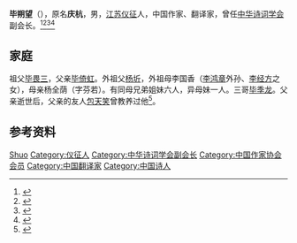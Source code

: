 '''毕朔望'''（{{bd|1918年|3月17日|1999年}}），原名'''庆杭'''，男，[[江苏|江苏]][[仪征|仪征]]人，中国作家、翻译家，曾任[[中华诗词学会|中华诗词学会]]副会长。<ref>{{Cite book|title=中国文学家辞典 • 现代第四分册|author=北京语言学院《中国文学家辞典》编委会编|publisher=四川人民出版社|year=1985|isbn=|location=成都|pages=}}</ref><ref>{{Cite web|title=毕朔望|url=http://www.chinawriter.com.cn/zxhy/member/218.shtml|accessdate=2020-11-16|work=中国作家网}}</ref><ref>{{Cite book|title=20世纪中华人物名字号辞典|author=周家珍编著|publisher=法律出版社|year=2000|isbn=9787503628320|location=北京|pages=}}</ref><ref>{{Cite book|title=当代诗词家大辞典|author=丁永淮主编; 黄才钦, 熊文祥, 吴健中等副主编|publisher=华中师范大学出版社|year=1996|isbn=|location=武汉|pages=}}</ref>

== 家庭 ==

祖父[[毕畏三|毕畏三]]，父亲[[毕倚虹|毕倚虹]]。外祖父[[楊圻|杨圻]]，外祖母李国香（[[李鸿章|李鸿章]]外孙、[[李经方|李经方]]之女），母亲杨全荫（字芬若）。有同母兄弟姐妹六人，异母妹一人。三哥[[毕季龙|毕季龙]]。父亲逝世后，父亲的友人[[包天笑|包天笑]]曾教养过他<ref>{{cite book 
|last= 
|first= 
|author =張永久
|date =2011
|title=《鴛鴦蝴蝶派文人》
|chapter=寂寞文章幾人識？─畢倚虹的悲歡人生
|url=https://kns.cnki.net/kcms/detail/detail.aspx?dbcode=CPFD&filename=WXLL201806002033&dbname=CPFDLAST2018
|location=台北市
|pages =1－19
|publisher=秀威資訊科技股份有限公司
|isbn= 
|archiveurl= 
|archivedate= 
|dead-url= 
|quote=
|language = Zh-hant}}</ref>{{Rp|17}}。

== 参考资料 ==
{{reflist}}

{{中国人物小作品}}
{{中华诗词学会第一届理事会}}

{{Authority control}}
{{DEFAULTSORT:Bi}}
[[Category:畢姓|Shuo]]
[[Category:仪征人|Category:仪征人]]
[[Category:中华诗词学会副会长|Category:中华诗词学会副会长]]
[[Category:中国作家协会会员|Category:中国作家协会会员]]
[[Category:中国翻译家|Category:中国翻译家]]
[[Category:中国诗人|Category:中国诗人]]